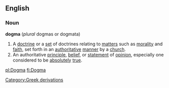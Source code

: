 ==English==
===Noun===
{{wikipedia}}
'''dogma''' (''plural'' dogmas or dogmata)
#A [[doctrine]] or a [[set]] of doctrines relating to [[matter]]s such as [[morality]] and [[faith]], set forth in an [[authoritative]] [[manner]] by a [[church]].
#An authoritative [[principle]], [[belief]], or [[statement]] of [[opinion]], especially one considered to be [[absolutely]] [[true]].
[[Category:Greek derivations]]

[[pl:Dogma]]
[[fi:Dogma]]